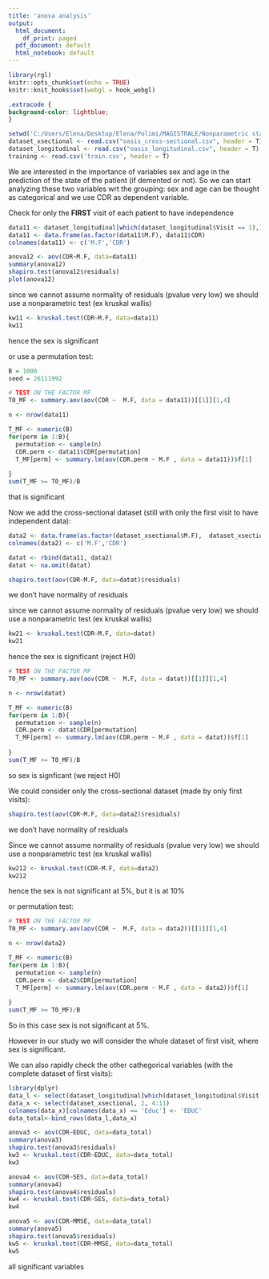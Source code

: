 ```yaml
---
title: 'anova analysis'
output:
  html_document:
    df_print: paged
  pdf_document: default
  html_notebook: default
---
```



```r
library(rgl)
knitr::opts_chunk$set(echo = TRUE)
knitr::knit_hooks$set(webgl = hook_webgl)
```

```css
.extracode {
background-color: lightblue;
}
```
```r
setwd('C:/Users/Elena/Desktop/Elena/Polimi/MAGISTRALE/Nonparametric statistics/Progetto/github repository/ALZHEIMER_prognonpa/Elena')
dataset_xsectional <- read.csv("oasis_cross-sectional.csv", header = T)
dataset_longitudinal <- read.csv("oasis_longitudinal.csv", header = T)
training <- read.csv('train.csv', header = T)
```


We are interested in the importance of variables sex and age in the prediction of the state of the patient (if demented or not). So we can start analyzing these two variables wrt the grouping: sex and age can be thought as categorical and we use CDR as dependent variable.


Check for only the **FIRST** visit of each patient to have independence

```r
data11 <- dataset_longitudinal[which(dataset_longitudinal$Visit == 1),]
data11 <- data.frame(as.factor(data11$M.F), data11$CDR)
colnames(data11) <- c('M.F','CDR')
```

```r
anova12 <- aov(CDR~M.F, data=data11)
summary(anova12)
shapiro.test(anova12$residuals)
plot(anova12)
```




since we cannot assume normality of residuals (pvalue very low) we should use a nonparametric test (ex kruskal wallis)


```r
kw11 <- kruskal.test(CDR~M.F, data=data11)
kw11
```
hence the sex is significant



or use a permutation test:

```r
B = 1000
seed = 26111992
```

```r
# TEST ON THE FACTOR MF
T0_MF <- summary.aov(aov(CDR ~  M.F, data = data11))[[1]][1,4]

n <- nrow(data11)

```

```r
T_MF <- numeric(B)
for(perm in 1:B){
  permutation <- sample(n)
  CDR.perm <- data11$CDR[permutation]
  T_MF[perm] <- summary.lm(aov(CDR.perm ~ M.F , data = data11))$f[1]
  
}
sum(T_MF >= T0_MF)/B

```
that is significant




Now we add the cross-sectional dataset (still with only the first visit to have independent data):

```r
data2 <- data.frame(as.factor(dataset_xsectional$M.F),  dataset_xsectional$CDR)
colnames(data2) <- c('M.F','CDR')

datat <- rbind(data11, data2)
datat <- na.omit(datat)
```

```r
shapiro.test(aov(CDR~M.F, data=datat)$residuals)
```

we don't have normality of residuals




since we cannot assume normality of residuals (pvalue very low) we should use a nonparametric test (ex kruskal wallis)


```r
kw21 <- kruskal.test(CDR~M.F, data=datat)
kw21
```
hence the sex is significant (reject H0)




```r
# TEST ON THE FACTOR MF
T0_MF <- summary.aov(aov(CDR ~  M.F, data = datat))[[1]][1,4]

n <- nrow(datat)

```

```r
T_MF <- numeric(B)
for(perm in 1:B){
  permutation <- sample(n)
  CDR.perm <- datat$CDR[permutation]
  T_MF[perm] <- summary.lm(aov(CDR.perm ~ M.F , data = datat))$f[1]
  
}
sum(T_MF >= T0_MF)/B

```

so sex is signficant (we reject H0)





We could consider only the cross-sectional dataset (made by only first visits):


```r
shapiro.test(aov(CDR~M.F, data=data2)$residuals)
```
we don't have normality of residuals



Since we cannot assume normality of residuals (pvalue very low) we should use a nonparametric test (ex kruskal wallis)


```r
kw212 <- kruskal.test(CDR~M.F, data=data2)
kw212
```
hence the sex is not significant at 5%, but it is at 10%



or permutation test: 

```r
# TEST ON THE FACTOR MF
T0_MF <- summary.aov(aov(CDR ~  M.F, data = data2))[[1]][1,4]

n <- nrow(data2)


```

```r
T_MF <- numeric(B)
for(perm in 1:B){
  permutation <- sample(n)
  CDR.perm <- data2$CDR[permutation]
  T_MF[perm] <- summary.lm(aov(CDR.perm ~ M.F , data = data2))$f[1]
  
}
sum(T_MF >= T0_MF)/B

```

So in this case sex is not significant at 5%.

However in our study we will consider the whole dataset of first visit, where sex is significant.







We can also rapidly check the other cathegorical variables (with the complete dataset of first visits):

```r
library(dplyr)
data_l <- select(dataset_longitudinal[which(dataset_longitudinal$Visit == 1),], 6, 8:15)
data_x <- select(dataset_xsectional, 2, 4:11)
colnames(data_x)[colnames(data_x) == 'Educ'] <- 'EDUC'
data_total<-bind_rows(data_l,data_x)
```



```r
anova3 <- aov(CDR~EDUC, data=data_total)
summary(anova3)
shapiro.test(anova3$residuals)
kw3 <- kruskal.test(CDR~EDUC, data=data_total)
kw3
```
```r
anova4 <- aov(CDR~SES, data=data_total)
summary(anova4)
shapiro.test(anova4$residuals)
kw4 <- kruskal.test(CDR~SES, data=data_total)
kw4
```
```r
anova5 <- aov(CDR~MMSE, data=data_total)
summary(anova5)
shapiro.test(anova5$residuals)
kw5 <- kruskal.test(CDR~MMSE, data=data_total)
kw5
```


all significant variables





